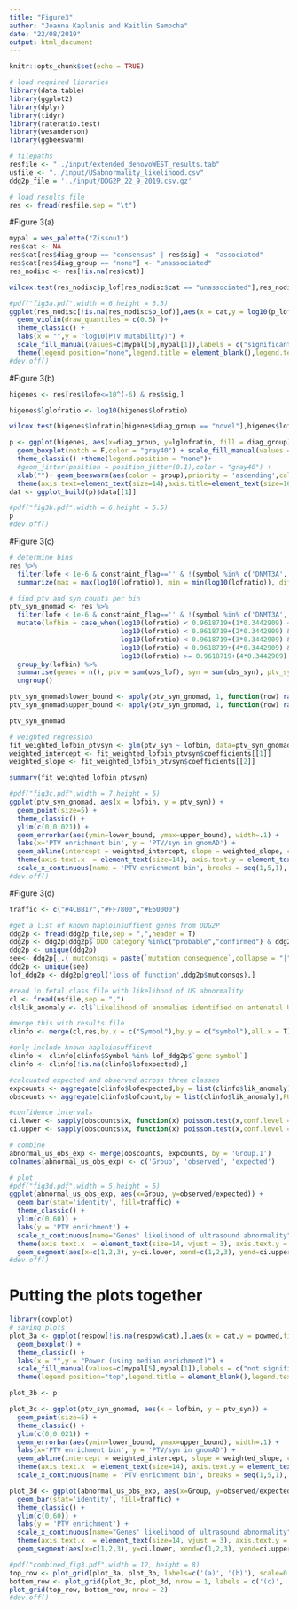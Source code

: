 ```yaml
---
title: "Figure3"
author: "Joanna Kaplanis and Kaitlin Samocha"
date: "22/08/2019"
output: html_document
---
```


```r
knitr::opts_chunk$set(echo = TRUE)
```

```r
# load required libraries
library(data.table)
library(ggplot2)
library(dplyr)
library(tidyr)
library(rateratio.test)
library(wesanderson)
library(ggbeeswarm)

# filepaths
resfile <- "../input/extended_denovoWEST_results.tab"
usfile <- "../input/USabnormality_likelihood.csv"
ddg2p_file = '../input/DDG2P_22_9_2019.csv.gz'
```

```r
# load results file
res <- fread(resfile,sep = "\t")
```

#Figure 3(a)  

```r
mypal = wes_palette("Zissou1")
res$cat <- NA
res$cat[res$diag_group == "consensus" | res$sig] <- "associated"
res$cat[res$diag_group == "none"] <- "unassociated"
res_nodisc <- res[!is.na(res$cat)]

wilcox.test(res_nodisc$p_lof[res_nodisc$cat == "unassociated"],res_nodisc$p_lof[res_nodisc$cat == "associated"])$p.value

#pdf("fig3a.pdf",width = 6,height = 5.5)
ggplot(res_nodisc[!is.na(res_nodisc$p_lof)],aes(x = cat,y = log10(p_lof),fill = cat)) +
  geom_violin(draw_quantiles = c(0.5) )+
  theme_classic() +
  labs(x = "",y = "log10(PTV mutability)") +
  scale_fill_manual(values=c(mypal[5],mypal[1]),labels = c("significant","not significant")) +
  theme(legend.position="none",legend.title = element_blank(),legend.text = element_text(size = 14),axis.text=element_text(size=14),axis.title=element_text(size=16), axis.line.x = element_blank(), axis.ticks.x = element_blank()) 
#dev.off()
```

#Figure 3(b)   

```r
higenes <- res[res$lofe<=10^(-6) & res$sig,]

higenes$lglofratio <- log10(higenes$lofratio)

wilcox.test(higenes$lofratio[higenes$diag_group == "novel"],higenes$lofratio[higenes$diag_group == "consensus"])

p <- ggplot(higenes, aes(x=diag_group, y=lglofratio, fill = diag_group)) + labs(y = "log10(obs/exp PTVs)") + 
  geom_boxplot(notch = F,color = "gray40") + scale_fill_manual(values = c("black", '#56B4E9', "#E69F00")) + 
  theme_classic() +theme(legend.position = "none")+
  #geom_jitter(position = position_jitter(0.1),color = "gray40") +
  xlab("")+ geom_beeswarm(aes(color = group),priority = 'ascending',color = "gray40",cex = 1.8)+
  theme(axis.text=element_text(size=14),axis.title=element_text(size=16), axis.line.x = element_blank(), axis.ticks.x = element_blank()) 
dat <- ggplot_build(p)$data[[1]]

#pdf("fig3b.pdf",width = 6,height = 5.5)
p
#dev.off()
```

#Figure 3(c)  

```r
# determine bins
res %>%
  filter(lofe < 1e-6 & constraint_flag=='' & !(symbol %in% c('DNMT3A', 'ASXL1', 'PPM1D', 'TET2'))) %>%
  summarize(max = max(log10(lofratio)), min = min(log10(lofratio)), diff = max(log10(lofratio))-min(log10(lofratio)), steps = (max(log10(lofratio))-min(log10(lofratio)))/5)
```

```r
# find ptv and syn counts per bin
ptv_syn_gnomad <- res %>%
  filter(lofe < 1e-6 & constraint_flag=='' & !(symbol %in% c('DNMT3A', 'ASXL1', 'PPM1D', 'TET2'))) %>%
  mutate(lofbin = case_when(log10(lofratio) < 0.9618719+(1*0.3442909) ~ 1,
                            log10(lofratio) < 0.9618719+(2*0.3442909) & log10(lofratio) >= 0.9618719+(1*0.3442909) ~ 2,
                            log10(lofratio) < 0.9618719+(3*0.3442909) & log10(lofratio) >= 0.9618719+(2*0.3442909) ~ 3,
                            log10(lofratio) < 0.9618719+(4*0.3442909) & log10(lofratio) >= 0.9618719+(3*0.3442909) ~ 4,
                            log10(lofratio) >= 0.9618719+(4*0.3442909) ~ 5)) %>%
  group_by(lofbin) %>%
  summarise(genes = n(), ptv = sum(obs_lof), syn = sum(obs_syn), ptv_syn = sum(obs_lof)/sum(obs_syn)) %>%
  ungroup()

ptv_syn_gnomad$lower_bound <- apply(ptv_syn_gnomad, 1, function(row) rateratio.test(c(as.numeric(row[3]), as.numeric(row[4])), c(as.numeric(row[2]), as.numeric(row[2])))$conf[1])
ptv_syn_gnomad$upper_bound <- apply(ptv_syn_gnomad, 1, function(row) rateratio.test(c(as.numeric(row[3]), as.numeric(row[4])), c(as.numeric(row[2]), as.numeric(row[2])))$conf[2])

ptv_syn_gnomad
```

```r
# weighted regression
fit_weighted_lofbin_ptvsyn <- glm(ptv_syn ~ lofbin, data=ptv_syn_gnomad, weights = genes)
weighted_intercept <- fit_weighted_lofbin_ptvsyn$coefficients[[1]]
weighted_slope <- fit_weighted_lofbin_ptvsyn$coefficients[[2]]

summary(fit_weighted_lofbin_ptvsyn)
```

```r
#pdf("fig3c.pdf",width = 7,height = 5)
ggplot(ptv_syn_gnomad, aes(x = lofbin, y = ptv_syn)) +
  geom_point(size=5) +
  theme_classic() +
  ylim(c(0,0.021)) +
  geom_errorbar(aes(ymin=lower_bound, ymax=upper_bound), width=.1) +
  labs(x='PTV enrichment bin', y = 'PTV/syn in gnomAD') +
  geom_abline(intercept = weighted_intercept, slope = weighted_slope, col='darkgray', linetype=2) +
  theme(axis.text.x  = element_text(size=14), axis.text.y = element_text(size=14), axis.title = element_text(size=16)) +
  scale_x_continuous(name = 'PTV enrichment bin', breaks = seq(1,5,1), labels = c('0.96-1.30\n(n=21)', '1.30-1.65\n(n=63)', '1.65-2.00\n(n=40)', '2.00-2.34\n(n=23)', '2.34-2.68\n(n=9)'))
#dev.off()
```

#Figure 3(d)  

```r
traffic <- c("#4CBB17","#FF7800","#E60000")

#get a list of known haploinsuffient genes from DDG2P
ddg2p <- fread(ddg2p_file,sep = ",",header = T)
ddg2p <- ddg2p[ddg2p$`DDD category`%in%c("probable","confirmed") & ddg2p$`allelic requirement` %in% c("monoallelic", 'x-linked dominant'),c("gene symbol","hgnc id","DDD category","allelic requirement","mutation consequence")]
ddg2p <- unique(ddg2p)
see<- ddg2p[,.( mutconsqs = paste(`mutation consequence`,collapse = "|")),by = .(`gene symbol`,`hgnc id`,`DDD category`,`allelic requirement`)]
ddg2p <- unique(see)
lof_ddg2p <- ddg2p[grepl('loss of function',ddg2p$mutconsqs),]

#read in fetal class file with likelihood of US abnormality
cl <- fread(usfile,sep = ",")
cl$lik_anomaly <- cl$`Likelihood of anomalies identified on antenatal USS`

#merge this with results file
clinfo <- merge(cl,res,by.x = c("Symbol"),by.y = c("symbol"),all.x = T)

#only include known haploinsufficent
clinfo <- clinfo[clinfo$Symbol %in% lof_ddg2p$`gene symbol`]
clinfo <- clinfo[!is.na(clinfo$lofexpected),]

#calcuated expected and observed across three classes
expcounts <- aggregate(clinfo$lofexpected,by = list(clinfo$lik_anomaly),FUN = sum,na.rm = T)
obscounts <- aggregate(clinfo$lofcount,by = list(clinfo$lik_anomaly),FUN = sum,na.rm = T)

#confidence intervals
ci.lower <- sapply(obscounts$x, function(x) poisson.test(x,conf.level = 0.95)$conf.int[1])/expcounts$x
ci.upper <- sapply(obscounts$x, function(x) poisson.test(x,conf.level = 0.95)$conf.int[2])/expcounts$x

# combine
abnormal_us_obs_exp <- merge(obscounts, expcounts, by = 'Group.1')
colnames(abnormal_us_obs_exp) <- c('Group', 'observed', 'expected')

# plot
#pdf("fig3d.pdf",width = 5,height = 5)
ggplot(abnormal_us_obs_exp, aes(x=Group, y=observed/expected)) +
  geom_bar(stat='identity', fill=traffic) +
  theme_classic() +
  ylim(c(0,60)) +
  labs(y = 'PTV enrichment') +
  scale_x_continuous(name="Genes' likelihood of ultrasound abnormality", breaks = seq(1,3,1), labels=c("low","medium","high")) +
  theme(axis.text.x  = element_text(size=14, vjust = 3), axis.text.y = element_text(size=14), axis.title = element_text(size=16), axis.line.x = element_blank(), axis.ticks.x = element_blank()) +
  geom_segment(aes(x=c(1,2,3), y=ci.lower, xend=c(1,2,3), yend=ci.upper))
#dev.off()
```

# Putting the plots together  

```r
library(cowplot)
# saving plots
plot_3a <- ggplot(respow[!is.na(respow$cat),],aes(x = cat,y = powmed,fill = sig)) +
  geom_boxplot() +
  theme_classic() +
  labs(x = "",y = "Power (using median enrichment)") +
  scale_fill_manual(values=c(mypal[5],mypal[1]),labels = c("not significant","significant")) +
  theme(legend.position="top",legend.title = element_blank(),legend.text = element_text(size = 14),axis.text=element_text(size=14),axis.title=element_text(size=16), axis.line.x = element_blank(), axis.ticks.x = element_blank())

plot_3b <- p

plot_3c <- ggplot(ptv_syn_gnomad, aes(x = lofbin, y = ptv_syn)) +
  geom_point(size=5) +
  theme_classic() +
  ylim(c(0,0.021)) +
  geom_errorbar(aes(ymin=lower_bound, ymax=upper_bound), width=.1) +
  labs(x='PTV enrichment bin', y = 'PTV/syn in gnomAD') +
  geom_abline(intercept = weighted_intercept, slope = weighted_slope, col='darkgray', linetype=2) +
  theme(axis.text.x  = element_text(size=14), axis.text.y = element_text(size=14), axis.title = element_text(size=16)) +
  scale_x_continuous(name = 'PTV enrichment bin', breaks = seq(1,5,1), labels = c('0.96-1.30\n(n=21)', '1.30-1.65\n(n=63)', '1.65-2.00\n(n=40)', '2.00-2.34\n(n=23)', '2.34-2.68\n(n=9)'))

plot_3d <- ggplot(abnormal_us_obs_exp, aes(x=Group, y=observed/expected)) +
  geom_bar(stat='identity', fill=traffic) +
  theme_classic() +
  ylim(c(0,60)) +
  labs(y = 'PTV enrichment') +
  scale_x_continuous(name="Genes' likelihood of ultrasound abnormality", breaks = seq(1,3,1), labels=c("low","medium","high")) +
  theme(axis.text.x  = element_text(size=14, vjust = 3), axis.text.y = element_text(size=14), axis.title = element_text(size=16), axis.line.x = element_blank(), axis.ticks.x = element_blank()) +
  geom_segment(aes(x=c(1,2,3), y=ci.lower, xend=c(1,2,3), yend=ci.upper))

#pdf("combined_fig3.pdf",width = 12, height = 8)
top_row <- plot_grid(plot_3a, plot_3b, labels=c('(a)', '(b)'), scale=0.95)
bottom_row <- plot_grid(plot_3c, plot_3d, nrow = 1, labels = c('(c)', '(d)'), rel_widths = c(1.5, 1), scale=0.95)
plot_grid(top_row, bottom_row, nrow = 2)
#dev.off()
```
